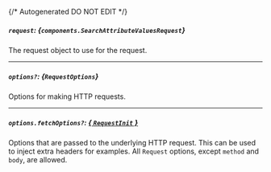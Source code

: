 {/* Autogenerated DO NOT EDIT  */}

##### `request`: *{`components.SearchAttributeValuesRequest`}*
The request object to use for the request.

<Collapsible openLabel={Labels.showProperties} closeLabel={Labels.hideProperties}>
  <SearchAttributeValuesRequest />
</Collapsible>

---
##### `options?`: *{`RequestOptions`}*
Options for making HTTP requests.

---
##### `options.fetchOptions?`: [*{ `RequestInit` }*](https://developer.mozilla.org/en-US/docs/Web/API/Request/Request#options)
Options that are passed to the underlying HTTP request. This can be used to inject extra headers for examples. All `Request` options, except `method` and `body`, are allowed.

